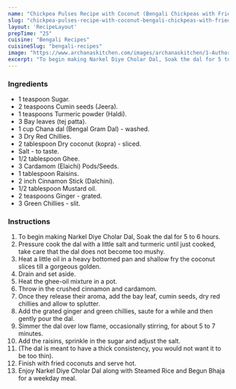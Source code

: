 ---
name: "Chickpea Pulses Recipe with Coconut (Bengali Chickpeas with Fried Coconut Solution)"
slug: "chickpea-pulses-recipe-with-coconut-bengali-chickpeas-with-fried-coconut-solution"
layout: 'RecipeLayout'
prepTime: "25"
cuisine: "Bengali Recipes"
cuisineSlug: "bengali-recipes"
image: "https://www.archanaskitchen.com/images/archanaskitchen/1-Author/maumita.paulghosh-gmail.com/Narkel_diye_Cholar_Dal_Bengali_Chana_Dal_with_Fried_Coconut_Slices.jpg"
excerpt: "To begin making Narkel Diye Cholar Dal, Soak the dal for 5 to 6 hours"
---

### Ingredients

- 1 teaspoon Sugar.
- 2 teaspoons Cumin seeds (Jeera).
- 1 teaspoons Turmeric powder (Haldi).
- 3 Bay leaves (tej patta).
- 1 cup Chana dal (Bengal Gram Dal) - washed.
- 3 Dry Red Chillies.
- 2 tablespoon Dry coconut (kopra) - sliced.
- Salt - to taste.
- 1/2 tablespoon Ghee.
- 3 Cardamom (Elaichi) Pods/Seeds.
- 1 tablespoon Raisins.
- 2 inch Cinnamon Stick (Dalchini).
- 1/2 tablespoon Mustard oil.
- 2 teaspoons Ginger - grated.
- 3 Green Chillies - slit.

### Instructions

1. To begin making Narkel Diye Cholar Dal, Soak the dal for 5 to 6 hours.
1. Pressure cook the dal with a little salt and turmeric until just cooked, take care that the dal does not become too mushy.
1. Heat a little oil in a heavy bottomed pan and shallow fry the coconut slices till a gorgeous golden.
1. Drain and set aside.
1. Heat the ghee-oil mixture in a pot.
1. Throw in the crushed cinnamon and cardamom.
1. Once they release their aroma, add the bay leaf, cumin seeds, dry red chillies and allow to splutter.
1. Add the grated ginger and green chillies, saute for a while and then gently pour the dal.
1. Simmer the dal over low flame, occasionally stirring, for about 5 to 7 minutes.
1. Add the raisins, sprinkle in the sugar and adjust the salt.
1. (The dal is meant to have a thick consistency, you would not want it to be too thin).
1. Finish with fried coconuts and serve hot.
1. Enjoy Narkel Diye Cholar Dal along with Steamed Rice and Begun Bhaja for a weekday meal.
